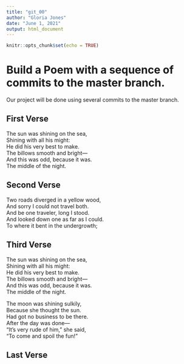 ```yaml
---
title: "git_00"
author: "Gloria Jones"
date: "June 1, 2021"
output: html_document
---
```


```r
knitr::opts_chunk$set(echo = TRUE)
```
# Build a Poem with a sequence of commits to the master branch.
Our project will be done using several commits to the master branch.
<!-- Do not modify or change any text in "!--" bracketed areas such as this --- these are instructions to
you, if you change any of this the git program will notice it and compromise your git merging strategy !-->

## First Verse 
<!--Put the first five lines of a poem by Lewis Carrol in this section!-->
The sun was shining on the sea,    
   Shining with all his might:    
He did his very best to make.   
   The billows smooth and bright—    
And this was odd, because it was.  
   The middle of the night.    
   
## Second Verse
<!--Put the first five lines of a poem by Robert Frost here!-->
Two roads diverged in a yellow wood,    
And sorry I could not travel both.   
And be one traveler, long I stood.   
And looked down one as far as I could.   
To where it bent in the undergrowth;    



## Third Verse
<!--Put the first two verses of The Walrus and the Carpenter here!-->

The sun was shining on the sea,  
   Shining with all his might:  
He did his very best to make.  
   The billows smooth and bright—  
And this was odd, because it was.  
   The middle of the night.  
  
The moon was shining sulkily,  
   Because she thought the sun.  
Had got no business to be there.  
   After the day was done—  
"It's very rude of him," she said,  
   "To come and spoil the fun!"  
  
## Last Verse
<!--Put a short poem of your choice 8-20 lines,here!-->
